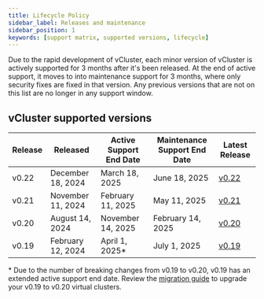 ```yaml
---
title: Lifecycle Policy
sidebar_label: Releases and maintenance
sidebar_position: 1
keywords: [support matrix, supported versions, lifecycle]
---
```


Due to the rapid development of vCluster, each minor version of vCluster is actively supported for 3 months after it's been released. At the end of
active support, it moves to into maintenance support for 3 months, where only security fixes are fixed in that version. Any previous versions that are not on this list are no longer in any support window. 


## vCluster supported versions

| Release | Released | Active Support End Date | Maintenance Support End Date | Latest Release |
|---|---|---|---|---|
| v0.22 | December 18, 2024 | March 18, 2025 | June 18, 2025 | [v0.22](https://github.com/loft-sh/vcluster/releases?q=tag%3Av0.22+prerelease%3Afalse++draft%3Afalse&expanded=true) |
| v0.21 | November 11, 2024 | February 11, 2025 | May 11, 2025 | [v0.21](https://github.com/loft-sh/vcluster/releases?q=tag%3Av0.21+prerelease%3Afalse++draft%3Afalse&expanded=true) |
| v0.20 | August 14, 2024 | November 14, 2025 | February 14, 2025 | [v0.20](https://github.com/loft-sh/vcluster/releases?q=tag%3Av0.20+prerelease%3Afalse++draft%3Afalse&expanded=true) |
| v0.19 | February 12, 2024 | April 1, 2025* | July 1, 2025 | [v0.19](https://github.com/loft-sh/vcluster/releases?q=tag%3Av0.19+prerelease%3Afalse++draft%3Afalse&expanded=true) |

\* Due to the number of breaking changes from v0.19 to v0.20, v0.19 has an extended active support end date. Review the [migration guide](../../reference/migrations/0-20-migration.mdx) to upgrade your v0.19 to v0.20 virtual clusters. 
